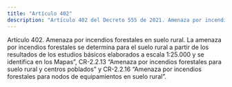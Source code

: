 ```yaml
---
title: "Artículo 402"
description: "Artículo 402 del Decreto 555 de 2021. Amenaza por incendios forestales en suelo rural."
---
```


Artículo 402. Amenaza por incendios forestales en suelo rural. La amenaza por incendios forestales se determina para el suelo rural a partir de los resultados de los estudios básicos elaborados a escala 1:25.000 y se identifica en los Mapas”, CR-2.2.13 “Amenaza por incendios forestales para suelo rural y centros poblados” y CR-2.2.16 “Amenaza por incendios forestales para nodos de equipamientos en suelo rural”.